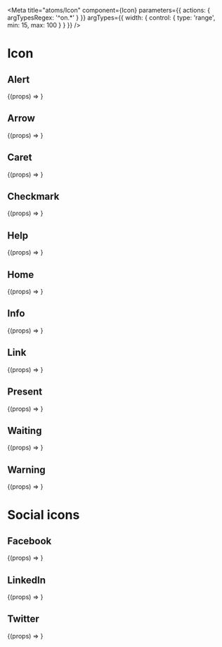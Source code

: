 

<Meta
  title="atoms/Icon"
  component={Icon}
  parameters={{ actions: { argTypesRegex: '^on.*' } }}
  argTypes={{
    width: {
      control: {
        type: 'range',
        min: 15,
        max: 100
      }
    }
  }}
/>

# Icon

## Alert

<Canvas>
  <Story name="Alert" args={{ width: 25, type: 'alert' }}>
    {(props) => <Icon {...props} />}
  </Story>
</Canvas>

## Arrow

<Canvas>
  <Story name="Arrow" args={{ width: 25, type: 'arrow' }}>
    {(props) => <Icon {...props} />}
  </Story>
</Canvas>

## Caret

<Canvas>
  <Story name="Caret" args={{ width: 25, type: 'caret' }}>
    {(props) => <Icon {...props} />}
  </Story>
</Canvas>

## Checkmark

<Canvas>
  <Story name="Checkmark" args={{ width: 25, type: 'checkmark' }}>
    {(props) => <Icon {...props} />}
  </Story>
</Canvas>

## Help

<Canvas>
  <Story name="Help" args={{ width: 25, type: 'help' }}>
    {(props) => <Icon {...props} />}
  </Story>
</Canvas>

## Home

<Canvas>
  <Story name="Home" args={{ width: 25, type: 'home' }}>
    {(props) => <Icon {...props} />}
  </Story>
</Canvas>

## Info

<Canvas>
  <Story name="Info" args={{ width: 25, type: 'info' }}>
    {(props) => <Icon {...props} />}
  </Story>
</Canvas>

## Link

<Canvas>
  <Story name="Link" args={{ width: 25, type: 'link' }}>
    {(props) => <Icon {...props} />}
  </Story>
</Canvas>

## Present

<Canvas>
  <Story name="Present" args={{ width: 25, type: 'present' }}>
    {(props) => <Icon {...props} />}
  </Story>
</Canvas>

## Waiting

<Canvas>
  <Story name="Waiting" args={{ width: 25, type: 'waiting' }}>
    {(props) => <Icon {...props} />}
  </Story>
</Canvas>

## Warning

<Canvas>
  <Story name="Warning" args={{ width: 25, type: 'warning' }}>
    {(props) => <Icon {...props} />}
  </Story>
</Canvas>

# Social icons

## Facebook

<Canvas>
  <Story name="Facebook" args={{ width: 25, type: 'facebook' }}>
    {(props) => <Icon {...props} />}
  </Story>
</Canvas>

## LinkedIn

<Canvas>
  <Story name="LinkedIn" args={{ width: 25, type: 'linkedin' }}>
    {(props) => <Icon {...props} />}
  </Story>
</Canvas>

## Twitter

<Canvas>
  <Story name="Twitter" args={{ width: 25, type: 'twitter' }}>
    {(props) => <Icon {...props} />}
  </Story>
</Canvas>
